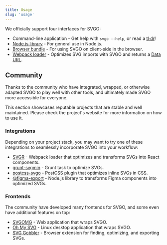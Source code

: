 ```yaml
---
title: Usage
slug: 'usage'
---
```


We officially support four interfaces for SVGO:

- Command-line application - Get help with `svgo --help`, or read a [tl;dr](https://github.com/tldr-pages/tldr/blob/main/pages/common/svgo.md)!
- [Node.js library](./01-node.mdx) - For general use in Node.js.
- [Browser bundle](./02-browser.mdx) - For using SVGO on client-side in the browser.
- [Webpack loader](https://www.npmjs.com/package/svgo-loader) - Optimizes SVG imports with SVGO and returns a [Data URL](https://developer.mozilla.org/docs/web/http/basics_of_http/data_urls).

## Community

Thanks to the community who have integrated, wrapped, or otherwise adapted SVGO to play well with other tools, and ultimately made SVGO more accessible for everyone.

This section showcases reputable projects that are stable and well maintained. Please check the project's website for more information on how to use it.

### Integrations

Depending on your project stack, you may want to try one of these integrations to seamlessly incorporate SVGO into your workflow:

- [SVGR](https://react-svgr.com/) - Webpack loader that optimizes and transforms SVGs into React components.
- [grunt-svgmin](https://www.npmjs.com/package/grunt-svgmin) - Grunt task to optimize SVGs.
- [postcss-svgo](https://www.npmjs.com/package/postcss-svgo) - PostCSS plugin that optimizes inline SVGs in CSS.
- [@figma-export](https://figma-export.marcomontalbano.com/) - Node.js library to transforms Figma components into optimized SVGs.

### Frontends

The community have developed many frontends for SVGO, and some even have additional features on top:

- [SVGOMG](https://jakearchibald.github.io/svgomg/) - Web application that wraps SVGO.
- [Oh My SVG](https://flathub.org/apps/re.sonny.OhMySVG) - Linux desktop application that wraps SVGO.
- [SVG Gobbler](https://svggobbler.com/) - Browser extension for finding, optimizing, and exporting SVGs.
